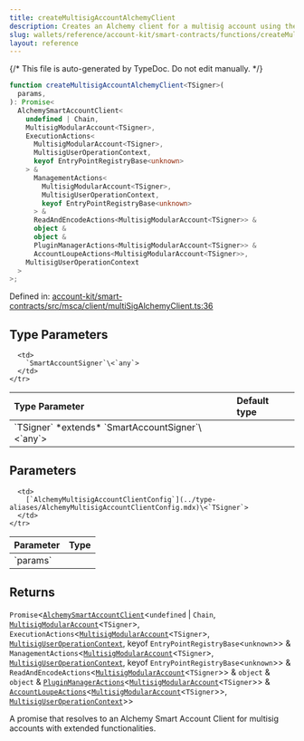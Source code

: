 ```yaml
---
title: createMultisigAccountAlchemyClient
description: Creates an Alchemy client for a multisig account using the provided configuration.
slug: wallets/reference/account-kit/smart-contracts/functions/createMultisigAccountAlchemyClient
layout: reference
---
```


{/* This file is auto-generated by TypeDoc. Do not edit manually. */}

```ts
function createMultisigAccountAlchemyClient<TSigner>(
  params,
): Promise<
  AlchemySmartAccountClient<
    undefined | Chain,
    MultisigModularAccount<TSigner>,
    ExecutionActions<
      MultisigModularAccount<TSigner>,
      MultisigUserOperationContext,
      keyof EntryPointRegistryBase<unknown>
    > &
      ManagementActions<
        MultisigModularAccount<TSigner>,
        MultisigUserOperationContext,
        keyof EntryPointRegistryBase<unknown>
      > &
      ReadAndEncodeActions<MultisigModularAccount<TSigner>> &
      object &
      object &
      PluginManagerActions<MultisigModularAccount<TSigner>> &
      AccountLoupeActions<MultisigModularAccount<TSigner>>,
    MultisigUserOperationContext
  >
>;
```

Defined in: [account-kit/smart-contracts/src/msca/client/multiSigAlchemyClient.ts:36](https://github.com/alchemyplatform/aa-sdk/blob/153785ddc87beb160382c2bae7dbafa4a66ade9a/account-kit/smart-contracts/src/msca/client/multiSigAlchemyClient.ts#L36)

## Type Parameters

<table>
  <thead>
    <tr>
      <th align="left">Type Parameter</th>
      <th align="left">Default type</th>
    </tr>
  </thead>

  <tbody>
    <tr>
      <td>
        `TSigner` *extends* `SmartAccountSigner`\<`any`>
      </td>

      <td>
        `SmartAccountSigner`\<`any`>
      </td>
    </tr>

  </tbody>
</table>

## Parameters

<table>
  <thead>
    <tr>
      <th align="left">Parameter</th>
      <th align="left">Type</th>
    </tr>
  </thead>

  <tbody>
    <tr>
      <td>
        `params`
      </td>

      <td>
        [`AlchemyMultisigAccountClientConfig`](../type-aliases/AlchemyMultisigAccountClientConfig.mdx)\<`TSigner`>
      </td>
    </tr>

  </tbody>
</table>

## Returns

`Promise`\<[`AlchemySmartAccountClient`](../../../core/src/type-aliases/AlchemySmartAccountClient.mdx)\<`undefined` | `Chain`, [`MultisigModularAccount`](../../../core/src/type-aliases/MultisigModularAccount.mdx)\<`TSigner`>, `ExecutionActions`\<[`MultisigModularAccount`](../../../core/src/type-aliases/MultisigModularAccount.mdx)\<`TSigner`>, [`MultisigUserOperationContext`](../../../core/src/type-aliases/MultisigUserOperationContext.mdx), keyof `EntryPointRegistryBase`\<`unknown`>> & `ManagementActions`\<[`MultisigModularAccount`](../../../core/src/type-aliases/MultisigModularAccount.mdx)\<`TSigner`>, [`MultisigUserOperationContext`](../../../core/src/type-aliases/MultisigUserOperationContext.mdx), keyof `EntryPointRegistryBase`\<`unknown`>> & `ReadAndEncodeActions`\<[`MultisigModularAccount`](../../../core/src/type-aliases/MultisigModularAccount.mdx)\<`TSigner`>> & `object` & `object` & [`PluginManagerActions`](../../../core/src/type-aliases/PluginManagerActions.mdx)\<[`MultisigModularAccount`](../../../core/src/type-aliases/MultisigModularAccount.mdx)\<`TSigner`>> & [`AccountLoupeActions`](../../../core/src/type-aliases/AccountLoupeActions.mdx)\<[`MultisigModularAccount`](../../../core/src/type-aliases/MultisigModularAccount.mdx)\<`TSigner`>>, [`MultisigUserOperationContext`](../../../core/src/type-aliases/MultisigUserOperationContext.mdx)>>

A promise that resolves to an Alchemy Smart Account Client for multisig accounts with extended functionalities.
